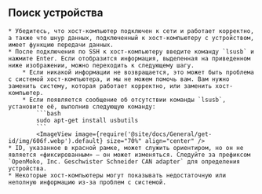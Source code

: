 ## Поиск устройства
    * Убедитесь, что хост-компьютер подключен к сети и работает корректно, а также что шнур данных, подключенный к хост-компьютеру с устройством, имеет функцию передачи данных.
    * После подключения по SSH к хост-компьютеру введите команду `lsusb` и нажмите Enter. Если отобразится информация, выделенная на приведенном ниже изображении, можно переходить к следующему шагу.
        * Если никакой информации не возвращается, это может быть проблема с системой хост-компьютера, и мы не можем помочь вам. Вам нужно заменить систему, которая работает корректно, или заменить хост-компьютер.
        * Если появляется сообщение об отсутствии команды `lsusb`, установите её, выполнив следующую команду:
            ```bash
            sudo apt-get install usbutils
            ```
            <ImageView image={require('@site/docs/General/get-id/img/606f.webp').default} size="70%" align="center" />
    * ID, указанное в красной рамке, может служить ориентиром, но он не является «фиксированным» — он может изменяться. Следуйте за префиксом `OpenMoko, Inc. Geschwister Schneider CAN adapter` для определения устройства.
    * Некоторые хост-компьютеры могут показывать недостаточную или неполную информацию из-за проблем с системой.

